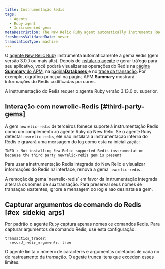 ```yaml
---
title: Instrumentação Redis
tags:
  - Agents
  - Ruby agent
  - Instrumented gems
metaDescription: The New Relic Ruby agent automatically instruments Redis tasks.
freshnessValidatedDate: never
translationType: machine
---
```


O [agente New Relic Ruby](/docs/agents/ruby-agent/getting-started/new-relic-ruby) instrumenta automaticamente a gema Redis (gem versão 3.0.0 ou mais alto). Depois de [instalar o agente](/docs/agents/ruby-agent/installation-configuration/ruby-agent-installation) e gerar tráfego para seu aplicativo, você poderá visualizar as operações do Redis na [página <DNT>**Summary**</DNT> do APM](/docs/apm/applications-menu/monitoring/apm-overview-page), na [página<DNT>**Databases**</DNT> ](/docs/apm/applications-menu/monitoring/databases-slow-queries-page)e no [trace da transação](/docs/apm/transactions/transaction-traces/transaction-traces). Por exemplo, o gráfico principal na página APM <DNT>**Summary**</DNT> mostrará informações do Redis codificadas por cores.

<Callout variant="tip">
  A instrumentação do Redis requer o agente Ruby versão 3.13.0 ou superior.
</Callout>

## Interação com newrelic-Redis [#third-party-gems]

A gem `newrelic-redis` de terceiros fornece suporte à instrumentação Redis como um complemento ao agente Ruby da New Relic. Se o agente Ruby detectar `newrelic-redis`, ele não instalará a instrumentação interna do Redis e gravará uma mensagem do log como esta na inicialização:

```
INFO : Not installing New Relic supported Redis instrumentation because the third party newrelic-redis gem is present
```

Para usar a instrumentação Redis integrada do New Relic e visualizar informações do Redis na interface, remova a gema `newrelic-redis` .

<Callout variant="important">
  A remoção da gema `newrelic-redis` em favor da instrumentação integrada alterará os nomes de sua transação. Para preservar seus nomes de transação existentes, ignore a mensagem do log e não desinstale a gem.
</Callout>

## Capturar argumentos de comando do Redis [#ex_sidekiq_args]

Por padrão, o agente Ruby captura apenas nomes de comandos Redis. Para capturar argumentos de comando Redis, use esta configuração:

```
transaction_tracer:
  record_redis_arguments: true
```

O agente limita o número de caracteres e argumentos coletados de cada nó de rastreamento da transação. O agente trunca itens que excedem esses limites.
